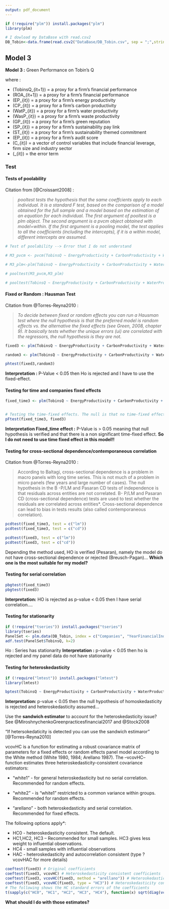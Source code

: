 ```yaml
---
output: pdf_document
---
```

```r
if (!require("plm")) install.packages("plm")
library(plm)

# I dowload my DataBase with read.csv2
DB_Tobin<-data.frame(read.csv2("DataBase/DB_Tobin.csv", sep = ";",stringsAsFactors=FALSE, header = TRUE ))
```


## Model 3

**Model 3 :** Green Performance on Tobin's Q

\begin{equation}
TobinsQ_{it+1}=\beta_{0} + \beta_{1} (EP_{it}) + \beta_{2} (CP_{it}) + \beta_{3} (WatP_{it}) + \beta_{4} (WasP_{it}) + \beta_{5} (GP_{it}) + \beta_{9} (C_{it}) + \varepsilon_{it}
\label{M3}
\end{equation}



where :

* \(TobinsQ_{it+1}\) = a proxy for a firm's financial performance
* \(ROA_{it+1}\) = a proxy for a firm's financial performance
* \(EP_{it}\) = a proxy for a firm's energy productivity
* \(CP_{it}\) = a proxy for a firm's carbon productivity
* \(WatP_{it}\) = a proxy for a firm's water productivity
* \(WasP_{it}\) = a proxy for a firm's waste productivity
* \(GP_{it}\) = a proxy for a firm's green reputation
* \(SP_{it}\) = a proxy for a firm's sustainability pay link
* \(ST_{it}\) = a proxy for a firm's sustainability themed commitment
* \(EP_{it}\) = a proxy for a firm's audit score
* \(C_{it}\) = a vector of control variables that include financial leverage, firm size and industry sector
* \(\varepsilon_{it}\) = the error term


### Test

#### Tests of poolability

Citation from [@Croissant2008] :

> *pooltest tests the hypothesis that the same coeffcients apply to each individual. It is a standard F test, based on the comparison of a model obtained for the full sample and a model based on the estimation of an equation for each individual. The first argument of pooltest is a plm object. The second argument is a pvcm object obtained with model=within. If the first argument is a pooling model, the test applies to all the coefficients (including the intercepts), if it is a within model, different intercepts are assumed.*

```r
# Test of poolability --> Error that I do not understand

# M3_pvcm <- pvcm(TobinsQ ~ EnergyProductivity + CarbonProductivity + WaterProductivity + WasteProductivity + GreenReputation + DebtRatio^2 + NetMargin + log(Asset), data=DB_Tobin, index=c("Companies", "YearFinancialIndicator"), model="within")

# M3_plm<-plm(TobinsQ ~ EnergyProductivity + CarbonProductivity + WaterProductivity + WasteProductivity + GreenReputation + DebtRatio^2 + NetMargin + log(Asset), data=DB_Tobin, index=c("Companies", "YearFinancialIndicator"), model="within")

# pooltest(M3_pvcm,M3_plm)

# pooltest(TobinsQ ~ EnergyProductivity + CarbonProductivity + WaterProductivity + WasteProductivity + GreenReputation + DebtRatio^2 + NetMargin + log(Asset), data=DB_Tobin, index=c("Companies", "YearFinancialIndicator"), model="within")
```

#### Fixed or Random : Hausman Test 

Citation from @Torres-Reyna2010 :

> *To decide between fixed or random effects you can run a Hausman test where the null hypothesis is that the preferred model is random effects vs. the alternative the fixed effects (see Green, 2008, chapter 9).  It basically tests whether the unique errors (ui) are correlated with the regressors, the null hypothesis is they are not.*


```r
fixed3 <- plm(TobinsQ ~ EnergyProductivity + CarbonProductivity + WaterProductivity + WasteProductivity + GreenReputation + DebtRatio^2 + NetMargin + log(Asset), data=DB_Tobin, index=c("Companies", "YearFinancialIndicator"), model="within")

random3 <- plm(TobinsQ ~ EnergyProductivity + CarbonProductivity + WaterProductivity + WasteProductivity + GreenReputation + DebtRatio^2 + NetMargin + log(Asset), data=DB_Tobin, index=c("Companies", "YearFinancialIndicator"), model = "random")

phtest(fixed3,random3)
```

**Interpretation :** P-Value < 0.05 then Ho is rejected and I have to use the fixed-effect.


#### Testing for time and companies fixed effects

```r

fixed_time3 <- plm(TobinsQ ~ EnergyProductivity + CarbonProductivity + WaterProductivity + WasteProductivity + GreenReputation + DebtRatio^2 + NetMargin + log(Asset) + factor(YearFinancialIndicator), data = DB_Tobin, index=c("Companies", "YearFinancialIndicator"), model = "within")


# Testing the time-fixed effects. The null is that no time-fixed effects needed
pFtest(fixed_time3, fixed3)


```
**Interpretation Fixed_time effect :** P-Value is > 0.05 meaning that null hypothesis is verified and that there is a non significant time-fixed effect. **So I do not need to use time fixed effect in this model!!**


#### Testing for cross-sectional dependence/contemporaneous correlation


Citation from @Torres-Reyna2010 :

> According to Baltagi, cross-sectional dependence is a problem in macro panels with long time series. This is not much of a problem in micro panels (few years and large number of cases). The null hypothesis in the B -P/LM and Pasaran CD tests of independence is that residuals across entities are not correlated. B-  P/LM and Pasaran CD (cross-sectional dependence) tests are used to test whether the residuals are correlated across entities*. Cross-sectional dependence can lead to bias in tests results (also called contemporaneous correlation). 


```r
pcdtest(fixed_time3, test = c("lm"))
pcdtest(fixed_time3, test = c("cd"))

pcdtest(fixed3, test = c("lm"))
pcdtest(fixed3, test = c("cd"))

```
Depending the method used, HO is verified (Pesaran), namely the model do not have cross-sectional dependence or rejected (Breusch-Pagan)... **Which one is the most suitable for my model?**


#### Testing for serial correlation

```r
pbgtest(fixed_time3)
pbgtest(fixed3)
```

**Interpretation:** HO is rejected as p-value < 0.05 then I have serial correlation....

#### Testing for stationarity

```r
if (!require("tseries")) install.packages("tseries")
library(tseries)
PanelSet <- plm.data(DB_Tobin, index = c("Companies", "YearFinancialIndicator"))
adf.test(PanelSet$TobinsQ, k=2)
```
Ho : Series has stationarity
**Interpretation :** p-value < 0.05 then ho is rejected and my panel data do not have stationarity


#### Testing for heteroskedasticity

```r
if (!require("lmtest")) install.packages("lmtest")
library(lmtest)

bptest(TobinsQ ~ EnergyProductivity + CarbonProductivity + WaterProductivity + WasteProductivity + GreenReputation + DebtRatio^2 + NetMargin + log(Asset) + factor(Companies), data = DB_Tobin, studentize = F)

```
**Interpretation: ** p-value < 0.05 then the null hypothesis of homoskedasticity is rejected and heteroskedasticity assumed... 


Use the **sandwich estimator** to account for the heteroskedasticity issue? See @MiroshnychenkoGreenpracticesfinancial2017 and @Stock2008

"If hetersokedaticity is detected you can use the sandwich estimaror" [@Torres-Reyna2010]

vcovHC is a function for estimating a robust covariance matrix of parameters for a fixed effects or random effects panel model according to the White method (White 1980, 1984; Arellano 1987). The --vcovHC– function estimates three heteroskedasticity-consistent covariance estimators:

* "white1" - for general heteroskedasticity but no serial correlation. Recommended for random effects.

* "white2" - is "white1" restricted to a common variance within groups. Recommended for random effects.

* "arellano" - both heteroskedasticity and serial correlation. Recommended for fixed effects.


The following options apply*:

* HC0 - heteroskedasticity consistent. The default.
* HC1,HC2, HC3 – Recommended for small samples. HC3 gives less weight to influential observations.
* HC4 - small samples with influential observations 
* HAC - heteroskedasticity and autocorrelation consistent (type ?vcovHAC for more details)


```r
coeftest(fixed3) # Original coefficients 
coeftest(fixed3, vcovHC) # Heteroskedasticity consistent coefficients
coeftest(fixed3, vcovHC(fixed3, method = "arellano")) # Heteroskedasticity consistent
coeftest(fixed3, vcovHC(fixed3, type = "HC3")) # Heteroskedasticity consistent coefficients, type 3coefficients (Arellano)
# The following shows the HC standard errors of the coefficients
t(sapply(c("HC0", "HC1", "HC2", "HC3", "HC4"), function(x) sqrt(diag(vcovHC(fixed3, type = x)))))
```


**What should I do with those estimates?**
